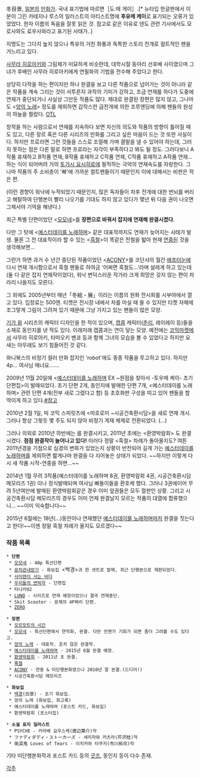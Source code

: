 冬目景, [[일본]]의 [[만화가]]. 국내 표기법에 따르면［도ː메 게이］.[* 뉴타입 한글판에서 이 분이 그린 카테지나 루스의 일러스트의 아티스트명에 '''후유메 케이'''로 표기되는 오류가 있었었다. 한자 이름의 독음을 잘못 읽은 것. 참고로 같은 이유로 덴도 관련 기사에서도 모로사와도 료우사와라고 표기된 사태가..]

지명도는 그다지 높지 않으나 특유의 거친 화풍과 독특한 스토리 전개로 컬트적인 팬을 거느리고 있다.

[[사무라 히로아키]]와 그림체가 미묘하게 비슷한데, 대학시절 동아리 선후배 사이였으며 그녀가 후배인 사무라 히로아키에게 연필화의 기법을 전수해 주었다고 한다.

상당히 다작을 하는 편이지만 하나 완결을 보고 다른 작품으로 넘어가는 것이 아니라 같은 작품을 계속 그리는 것이 서투른지 과작의 기미가 강하고, 조금 연재를 하다가 도중에 연재가 중단되거나 사실상 그만둔 작품도 많다. 제대로 완결된 장편은 많지 않고, 그나마도 <[[양의 노래]]> 정도를 제외하면 갑작스런 급전개에 의한 조루엔딩에 의해 팬들의 원성이 하늘을 찔렀다. [[OTL]]

창작을 하는 사람으로서 연재를 지속하다 보면 자신의 의도와 작품의 방향이 틀어질 때도 있고, 다른 장르 혹은 다른 시리즈의 만화를 그리고 싶은 마음이 드는 것 또한 사실이다. 하지만 프로라면 그런 것들을 스스로 조절해 가며 결말을 낼 수 있어야 하는데, 그러지 못하는 점은 다른 말로 하면 프로라는 자각이 부족하다고 봐도 될 정도.
그러다보니 A작품 휴재하고 B작품 연재, B작품 휴재하고 C작품 연재, C작품 휴재하고 A작품 연재… 하는 식이 되어버려 거의 [[토가시 요시히로]]에 필적하는 극악의 연재속도를 자랑한다.
그나마 작품의 주 소비층이 '빠'에 가까운 컬트팬들이기 때문인지 이에 대해서는 비판은 적은 편.

(이런 경향이 워낙에 누적되었기 때문인지, 많은 독자들이 차후 전개에 대한 번뇌를 버리고 해탈하여 단행본이 빨리 나오기를 기대도 하지 않고 있다가 몇년 뒤 다음 권이 나오면 그제서야 기억을 해낸다.)

최근 특별 단편이었던 <[[모모네]]>를 '''장편으로 바꿔서 잡지에 연재해 완결시켰다'''. 

다만 그 탓에 <[[예스터데이를 노래하며]]> 같은 대표작까지도 연재가 늦어지는 사태가 발생. 물론 그 전 대표작이라 할 수 있는 <[[흑철]]>이 똑같은 전철을 밟아 현재 [[연중]]된 것을 생각해보면…

그런가 하면 과거 수 년간 중단된 작품이었던 <[[ACONY]]>를 코단샤의 월간 [[애프터눈]]에 다시 연재 개시함으로서 흑철 팬들로 하여금 '어쩌면 흑철도…'라며 설레게 하고 있는데(둘 다 같은 잡지 연재작이었다), 워낙 변덕스러운 작가라 크게 희망은 갖지 않는 편이 차라리 나을지도 모른다.

그 외에도 2005년부터 매년「冬絵・展」이라는 이름의 원화 전시회를 시부야에서 열고 있다. 입장료는 500엔. 티켓은 전시장 내에서 차를 마실 때 쓸 수 있지만 티켓 자체에 조그맣게 그림이 그려져 있기 때문에 그냥 가지고 있는 팬들이 많은 모양.

[[기가 윙]] 시리즈의 캐릭터 디자인을 한 적이 있으며, [[캡콤]] 캐릭터([[춘리]], 레이레이 등)들을 소재로 동인지를 낸 적도 있다. 이래저래 캡콤과는 연이 닿는 모양. 예전에는 [[코믹마켓]]에서 사무라 히로아키, 타마오키 벤쿄 등과 함께 그녀의 모습을 볼 수 있었다고 하지만 요새는 아무래도 보기 힘들어진 것 같다.

와니북스의 비정기 컬러 만화 잡지인 'robot'에도 종종 작품을 투고하고 있다. 하지만 4p… 여사님 매너요…….

2009년 11월 20일에 <[[예스터데이를 노래하며]] EX ~원점을 찾아서 -토우메 케이- 초기 단편집>이 발매되었다. 초기 단편 2개, 동인지에 발매한 단편 7개, <예스터데이를 노래하며> 관련 단편 4개(전부 새로 그렸다고 함) 등 초호화판 구성을 띠고 있어 팬들을 할딱이게 하고 있다.[http://ruliweb.nate.com/ruliboard/read.htm?num=5407&table=hb_man_info&main=cmu #참고]

2010년 2월 1일, 빅 코믹 스피릿츠에 <마호로미 ~시공건축환시담>을 새로 연재 개시. 그러나 항상 그렇듯 몇 주도 되지 않아 비정기 게재 체제로 전환되었다. (…) 

그러나 의외로 2010년 하반에는 <ACONY>를 완결시키고, 2011년 초에는 <환영박람회> 도 완결시켰다. '''점점 완결작이 늘어나고 있다!''' 이러다 정말 <흑철> 차례가 돌아올지도? 여튼 2011년경을 기점으로 심경의 변화가 있었는지 상황이 반전되어 길게 가는 [[예스터데이를 노래하며]]를 제외하면 짧게나마 완결을 다 지어놓은 상태가 되었다. ~~하지만 이렇게 다시 새 작품 시작-연중을 하면...~~

2014년 1월 무려 3작품(예스터데이를 노래하며 8권, 환영박람회 4권, 시공건축환시담 메모리즈 1권) 이나 정식발매되며 여사님 빠돌이들을 환호케 했다. 그러나 3권에이어 무려 5년여만에 발매된 환영박람회같은 경우 이미 앞권들은 모두 절판인 상황. 그리고 시공건축환시담 메모리즈의 경우도 이미 언제 완결날지 모르는 작품의 대열에 합류했으니... ~~이미 익숙합니다~~

2015년 6월에는 18년(...)동안이나 연재했던 [[예스터데이를 노래하며]]마저 완결을 짓는다고 한다!~~이젠 정말 흑철 차례가 올지도 모르겠다~~

=== 작품 목록 ===
 * '''단편'''
  * [[모모네]] - 40p 특선단편
  * [[문차관내방기]] - 화보집 <백경>과 한 셋트로 발매, 최근 단행본으로 재판되었다.
  * [[사이렌이 사는 바다]]
  * [[우리들의 변박자]] - 단편집
  * 타나카02
  * [[LUNO]] - 시리즈로 연재 예정이었으나 결국 연재중단.
  * Skit Scooter - 문제의 4P짜리 단편.
  * [[ZERO]]

 * '''장편'''
  * [[모르모트의 시간]]
  * [[모모네]] - 특선단편에서 연작화, 완결. 다만 언젠가 기회가 되면 좀더 그려볼 수도 있다고.
  * [[양의 노래]] - 대표작. 흔치 않은 완결작.
  * [[예스터데이를 노래하며]] - 2015년 6월 완결 예정.
  * [[환영박람회]] - 2011년 초 완결.
  * [[흑철]]
  * [[ACONY]] - 연중 & 미단행본화였으나 2010년 말 완결.(드디어!)
  * 시공건축환시담 메모리즈 

 * '''화보집'''
  * [[백경]](白景) - 초기 화보집.
  * 양의 노래 (화보집, 회고록)
  * 예스터데이를 노래하며 (포스트 카드, 화보집)
  * 환영박람회 (포스터집)

 * '''소설 표지 일러스트'''
  * PSYCHE - 카라베 요우스케(唐辺葉介)작
  * ファディダディ・ストーカーズ - 세리자와 카츠라(芹沢桂)작
  * 吸涙鬼 Loves of Tears - 이치카와 타쿠지(市川拓司)작

기타 미단행본화작과 포스트 카드 등의 [[굿즈]], 동인지 등이 다수 존재.

[[각주]]
